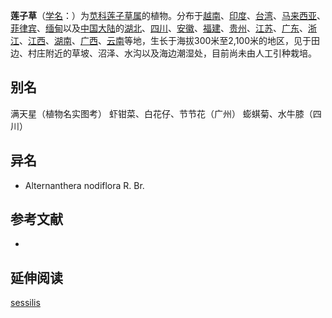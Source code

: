 {{Speciesbox
| name = 莲子草
| status = 
| status_system = 
| image = Alternanthera.jpg
| genus = Alternanthera
| species = sessilis
| authority = (L.) DC.
}}

'''莲子草'''（[[学名|学名]]：{{lang|la|''Alternanthera sessilis''}}）为[[苋科|苋科]][[莲子草属|莲子草属]]的植物。分布于[[越南|越南]]、[[印度|印度]]、[[台湾|台湾]]、[[马来西亚|马来西亚]]、[[菲律宾|菲律宾]]、[[缅甸|缅甸]]以及[[中国大陆|中国大陆]]的[[湖北|湖北]]、[[四川|四川]]、[[安徽|安徽]]、[[福建|福建]]、[[贵州|贵州]]、[[江苏|江苏]]、[[广东|广东]]、[[浙江|浙江]]、[[江西|江西]]、[[湖南|湖南]]、[[广西|广西]]、[[云南|云南]]等地，生长于海拔300米至2,100米的地区，见于田边、村庄附近的草坡、沼泽、水沟以及海边潮湿处，目前尚未由人工引种栽培。

== 别名 ==
满天星（植物名实图考） 虾钳菜、白花仔、节节花（广州） 蟛蜞菊、水牛膝（四川）

== 异名 ==
* Alternanthera nodiflora R. Br.

== 参考文献 ==
<div class="references-small">
* {{cite web| url =http://www.bioinfo.cn/db05/KmzwSpecies.php?action=view&id=880| title =莲子草| work =《中国高等植物数据库全库》| publisher =中国科学院微生物研究所| author =昆明植物研究所| accessdate =2009-02-21| deadurl =yes| archiveurl =https://web.archive.org/web/20160305041335/http://www.bioinfo.cn/db05/KmzwSpecies.php?action=view&id=880| archivedate =2016-03-05}}
</div>

== 延伸阅读 ==
{{Wikisource further reading}}

{{Taxonbar|from=Q3534965}}

{{DEFAULTSORT:Alternanthera sessilis}}
[[Category:莲子草属|sessilis]]


{{Amaranthaceae-stub}}